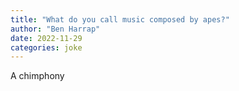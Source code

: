 ```yaml
---
title: "What do you call music composed by apes?"
author: "Ben Harrap"
date: 2022-11-29
categories: joke
---
```


A chimphony